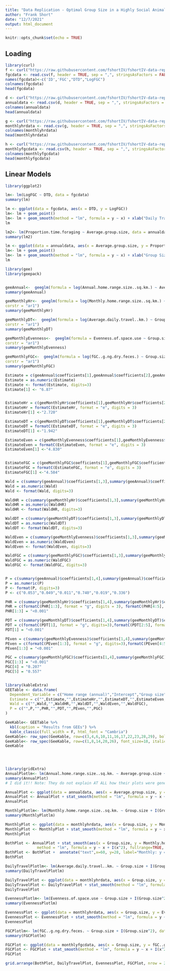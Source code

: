 ```yaml
---
title: "Data Replication - Optimal Group Size in a Highly Social Animal"
author: "Frank Short"
date: "12/7/2021"
output: html_document
---
```


```r
knitr::opts_chunk$set(echo = TRUE)
```

## Loading

```r
library(curl)
f <- curl("https://raw.githubusercontent.com/fshortIV/fshortIV-data-replication-assignment/main/fGC%20and%20daily%20travel%20distance%20data.csv?token=AVR3CJ6WHKQWB2CHR7IA4E3BWEKMA")
fgcdata <- read.csv(f, header = TRUE, sep = ",", stringsAsFactors = FALSE)
names(fgcdata)<-c('ID','FGC',"DTD","LogFGC")
colnames(fgcdata)
head(fgcdata)

d <- curl("https://raw.githubusercontent.com/fshortIV/fshortIV-data-replication-assignment/main/Annual%20home%20range%20and%20foraging%20predictors.csv?token=AVR3CJ2FA5VGOVLFGFPDH4TBWEKO2")
annualdata <- read.csv(d, header = TRUE, sep = ",", stringsAsFactors = FALSE)
colnames(annualdata)
head(annualdata)

g <- curl("https://raw.githubusercontent.com/fshortIV/fshortIV-data-replication-assignment/main/Monthly%20ranging%20pattern%20predictors.csv?token=AVR3CJZF3XMEKNFOKPVVXEDBWEKRU")
monthlyhrdata <- read.csv(g, header = TRUE, sep = ",", stringsAsFactors = FALSE)
colnames(monthlyhrdata)
head(monthlyhrdata)

h <- curl("https://raw.githubusercontent.com/fshortIV/fshortIV-data-replication-assignment/main/Monthly%20fGC%20predictors.csv?token=AVR3CJ32CHTB7RO55QBQM6LBWEKUE")
monthlyfgcdata <- read.csv(h, header = TRUE, sep = ",", stringsAsFactors = FALSE)
colnames(monthlyfgcdata)
head(monthlyfgcdata)

```
## Linear Models



```r
library(ggplot2)

lm<- lm(LogFGC ~ DTD, data = fgcdata)
summary(lm)

lm <- ggplot(data = fgcdata, aes(x = DTD, y = LogFGC))
lm<- lm + geom_point() 
lm<- lm + geom_smooth(method = "lm", formula = y ~ x) + xlab("Daily Travel Distance (km)") + ylab("Log Fecal Glucocorticoid (ng/g dry feces)") + theme_classic() + xlim(3, 9) + ylim(1.6, 2.4) + geom_text(x=6, y=2.375, label="y = 0.02x + 1.80", size=3.5)
lm
```

```r
lm2<- lm(Proportion.time.foraging ~ Average.group.size, data = annualdata)
summary(lm2)

lm <- ggplot(data = annualdata, aes(x = Average.group.size, y = Proportion.time.foraging))
lm<- lm + geom_point() 
lm<- lm + geom_smooth(method = "lm", formula = y ~ x) + xlab("Group Size") + ylab("Proportion time spent foraging") + theme_classic() + xlim(10, 110) + ylim(0.50, 0.85) + geom_text(x=61, y=0.8375, label="y = 0.002x + 0.609", size=3.5)
lm
```

```r
library(gee)
library(geepack)


geeAnnual<-  geeglm(formula = log(Annual.home.range.size..sq.km.) ~ Average.group.size + I(Average.group.size^2) + Cumulative.rainfall..mm. + Rainfall.evenness + Average.maximum.temperature..degrees.C., id = X.U.FEFF.Group.ID, data = annualdata, corstr = "ar1")
summary(geeAnnual)

geeMonthlyHr<-  geeglm(formula = log(Monthly.home.range.size..sq.km.) ~ Group.size + I(Group.size^2) + Cumulative.rainfall..mm. + Average.maximum.temperature..degrees.C., id = X.U.FEFF.Group.ID, data = monthlyhrdata,
corstr = "ar1")
summary(geeMonthlyHr)

geeMonthlyDT<-  geeglm(formula = log(Average.daily.travel..km.) ~ Group.size + I(Group.size^2) + Cumulative.rainfall..mm. + Average.maximum.temperature..degrees.C., id = X.U.FEFF.Group.ID, data = monthlyhrdata,
corstr = "ar1")
summary(geeMonthlyDT)

geeMonthlyEvenness<-  geeglm(formula = Evenness.of.space.use ~ Group.size + I(Group.size^2) + Cumulative.rainfall..mm. + Average.maximum.temperature..degrees.C., id = X.U.FEFF.Group.ID, data = monthlyhrdata,
corstr = "ar1")
summary(geeMonthlyEvenness)

geeMonthlyFGC<-  geeglm(formula = log(fGC..g.ng.dry.feces.) ~ Group.size + I(Group.size^2) + Cumulative.rainfall..mm. + Average.maximum.temperature..degrees.C., id = X.U.FEFF.Group.ID, data = monthlyfgcdata,
corstr = "ar1")
summary(geeMonthlyFGC)

```

```r
Estimate = c(geeAnnual$coefficients[1],geeAnnual$coefficients[2],geeAnnual$coefficients[3],geeAnnual$coefficients[4],geeAnnual$coefficients[5],geeAnnual$coefficients[6])
Estimate = as.numeric(Estimate)
Estimate <- format(Estimate, digits=3)
Estimate[1] <- "6.87"


EstimateHr = c(geeMonthlyHr$coefficients[1],geeMonthlyHr$coefficients[2],geeMonthlyHr$coefficients[3],geeMonthlyHr$coefficients[4],geeMonthlyHr$coefficients[5])
EstimateHr = formatC(EstimateHr, format = "e", digits = 3)
EstimateHr[1] <-"2.720"

EstimateDT = c(geeMonthlyDT$coefficients[1],geeMonthlyDT$coefficients[2],geeMonthlyDT$coefficients[3],geeMonthlyDT$coefficients[4],geeMonthlyDT$coefficients[5])
EstimateDT = formatC(EstimateDT, format = "e", digits = 3)
EstimateDT[1] <-"1.942"

EstimateEven = c(geeMonthlyEvenness$coefficients[1],geeMonthlyEvenness$coefficients[2],geeMonthlyEvenness$coefficients[3],geeMonthlyEvenness$coefficients[4],geeMonthlyEvenness$coefficients[5])
EstimateEven = formatC(EstimateEven, format = "e", digits = 3)
EstimateEven[1] <-"4.830"


EstimateFGC = c(geeMonthlyFGC$coefficients[1],geeMonthlyFGC$coefficients[2],geeMonthlyFGC$coefficients[3],geeMonthlyFGC$coefficients[4],geeMonthlyFGC$coefficients[5])
EstimateFGC = formatC(EstimateFGC, format = "e", digits = 3)
EstimateFGC[1] <-"4.584"

Wald = c(summary(geeAnnual)$coefficients[1,3],summary(geeAnnual)$coefficients[2,3],summary(geeAnnual)$coefficients[3,3],summary(geeAnnual)$coefficients[4,3],summary(geeAnnual)$coefficients[5,3],summary(geeAnnual)$coefficients[6,3])
Wald = as.numeric(Wald)
Wald <- format(Wald, digits=3)

WaldHR = c(summary(geeMonthlyHr)$coefficients[1,3],summary(geeMonthlyHr)$coefficients[2,3],summary(geeMonthlyHr)$coefficients[3,3],summary(geeMonthlyHr)$coefficients[4,3],summary(geeMonthlyHr)$coefficients[5,3])
WaldHR = as.numeric(WaldHR)
WaldHR <- format(WaldHR, digits=3)

WaldDT = c(summary(geeMonthlyDT)$coefficients[1,3],summary(geeMonthlyDT)$coefficients[2,3],summary(geeMonthlyDT)$coefficients[3,3],summary(geeMonthlyDT)$coefficients[4,3],summary(geeMonthlyDT)$coefficients[5,3])
WaldDT = as.numeric(WaldDT)
WaldDT <- format(WaldDT, digits=3)

WaldEven = c(summary(geeMonthlyEvenness)$coefficients[1,3],summary(geeMonthlyEvenness)$coefficients[2,3],summary(geeMonthlyEvenness)$coefficients[3,3],summary(geeMonthlyEvenness)$coefficients[4,3],summary(geeMonthlyEvenness)$coefficients[5,3])
WaldEven = as.numeric(WaldEven)
WaldEven <- format(WaldEven, digits=3)

WaldFGC = c(summary(geeMonthlyFGC)$coefficients[1,3],summary(geeMonthlyFGC)$coefficients[2,3],summary(geeMonthlyFGC)$coefficients[3,3],summary(geeMonthlyFGC)$coefficients[4,3],summary(geeMonthlyFGC)$coefficients[5,3])
WaldFGC = as.numeric(WaldFGC)
WaldFGC <- format(WaldFGC, digits=3)


P = c(summary(geeAnnual)$coefficients[1,4],summary(geeAnnual)$coefficients[2,4],summary(geeAnnual)$coefficients[3,4],summary(geeAnnual)$coefficients[4,4],summary(geeAnnual)$coefficients[5,4],summary(geeAnnual)$coefficients[6,4])
P = as.numeric(P)
P <- format(P, digits=3)
P <- c("0.053","0.049","0.011","0.740","0.019","0.336")

PHR = c(summary(geeMonthlyHr)$coefficients[1,4],summary(geeMonthlyHr)$coefficients[2,4],summary(geeMonthlyHr)$coefficients[3,4],summary(geeMonthlyHr)$coefficients[4,4],summary(geeMonthlyHr)$coefficients[5,4])
PHR = c(formatC(PHR[1:3], format = "g", digits = 3), formatC(PHR[4:5], format = "f", digits = 3))
PHR[1:3] = "<0.001"

PDT = c(summary(geeMonthlyDT)$coefficients[1,4],summary(geeMonthlyDT)$coefficients[2,4],summary(geeMonthlyDT)$coefficients[3,4],summary(geeMonthlyDT)$coefficients[4,4],summary(geeMonthlyDT)$coefficients[5,4])
PDT = c(formatC(PDT[1], format = "g", digits=3),formatC(PDT[2:5], format = "f", digits=3))
PDT[1] = "<0.001"

PEven = c(summary(geeMonthlyEvenness)$coefficients[1,4],summary(geeMonthlyEvenness)$coefficients[2,4],summary(geeMonthlyEvenness)$coefficients[3,4],summary(geeMonthlyEvenness)$coefficients[4,4],summary(geeMonthlyEvenness)$coefficients[5,4])
PEven = c(formatC(PEven[1:3], format = "g", digits=3),formatC(PEven[4:5], format = "f", digits=3))
PEven[1:3] = "<0.001"

PGC = c(summary(geeMonthlyFGC)$coefficients[1,4],summary(geeMonthlyFGC)$coefficients[2,4],summary(geeMonthlyFGC)$coefficients[3,4],summary(geeMonthlyFGC)$coefficients[4,4],summary(geeMonthlyFGC)$coefficients[5,4])
PGC[1:3] = "<0.001"
PGC[4] = "0.207"
PGC[5] = "0.557"


library(kableExtra)
GEETable <- data.frame( 
  Dependent_Variable = c("Home range (annual)","Intercept","Group size","Group size^2","Cumulative rainfall","Rainfall evenness","Average maximum temperature","Home range (monthly)","Intercept","Group size","Group size^2","Cumulative rainfall","Average maximum temperature","Average daily distance traveled (monthly)","Intercept","Group size","Group size^2","Cumulative rainfall","Average maximum temperature","Evenness of space use (monthly)","Intercept","Group size","Group size^2","Cumulative rainfall","Average maximum temperature","Fecal glucocorticoids (monthly)","Intercept","Group size","Group size^2","Cumulative rainfall","Average maximum temperature") ,
  Estimate = c("",Estimate,"",EstimateHr,"",EstimateDT,"",EstimateEven,"",EstimateFGC),
  Wald = c("",Wald,"",WaldHR,"",WaldDT,"",WaldEven,"",WaldFGC),
  P = c("",P,"",PHR,"",PDT,"",PEven,"",PGC)
)

GeeKable<- GEETable %>%
  kbl(caption = "Results from GEEs") %>%
  kable_classic(full_width = F, html_font = "Cambria")
GeeKable<- row_spec(GeeKable, row=c(3,4,6,10,11,16,17,22,23,28,29), bold = TRUE)
GeeKable<- row_spec(GeeKable, row=c(1,8,14,20,26), font_size=18, italic=TRUE)
GeeKable

  
  
```

```r
library(gridExtra)
AnnualPlotlm<- lm(Annual.home.range.size..sq.km. ~ Average.group.size + I(Average.group.size^2), data = annualdata)
summary(AnnualPlot)
# I did it!! Note: They do not explain AT ALL how their plots were generated like this.

AnnualPlot <- ggplot(data = annualdata, aes(x = Average.group.size, y = Annual.home.range.size..sq.km.))
AnnualPlot <- AnnualPlot + stat_smooth(method = "lm", formula = y ~ x + I(x^2), fullrange=TRUE) + xlab("Group Size") + ylab("Home Range Size") + theme_classic() + xlim(10, 110) + annotate("text",x=60, y=30, label="Annual: y = 0.003x^2 - 0.346x + 22.539", size=3.5) 
AnnualPlot

MonthlyPlotlm<- lm(Monthly.home.range.size..sq.km. ~ Group.size + I(Group.size^2), data = monthlyhrdata)
summary(MonthlyPlotlm)

MonthlyPlot <- ggplot(data = monthlyhrdata, aes(x = Group.size, y = Monthly.home.range.size..sq.km.))
MonthlyPlot <- MonthlyPlot + stat_smooth(method = "lm", formula = y ~ x + I(x^2), fullrange=TRUE) + xlab("Group Size") + ylab("Monthly Home Range Size") + theme_classic() + xlim(10, 110) + annotate("text",x=60, y=22.5, label="Monthly: y = 0.004x^2 - 0.417x + 20.019", size=3.5)
MonthlyPlot

BothPlot <- AnnualPlot + stat_smooth(aes(x = Group.size, y = Monthly.home.range.size..sq.km.), data = monthlyhrdata, 
              method = "lm", formula = y ~ x + I(x^2), fullrange=TRUE, color = "red")
BothPlot <- BothPlot +  annotate("text",x=60, y=28, label="Monthly: y = 0.004x^2 - 0.417x + 20.019", size=3.5) + annotate("text",x=60, y=17, label="Annual", size=4) + annotate("text", x=80, y=7, label="Monthly", size=4)
BothPlot

DailyTravelPlotlm<- lm(Average.daily.travel..km. ~ Group.size + I(Group.size^2), data = monthlyhrdata)
summary(DailyTravelPlotlm)

DailyTravelPlot <- ggplot(data = monthlyhrdata, aes(x = Group.size, y = Average.daily.travel..km.))
DailyTravelPlot <- DailyTravelPlot + stat_smooth(method = "lm", formula = y ~ x + I(x^2),fullrange=TRUE) + xlab("Group Size") + ylab("Daily Travel Distance (km)") + theme_classic() + annotate("text",x=60.5, y=6.4, label="Monthly: y = 0.000475x^2 - 0.056x + 6.249", size=3.5) + annotate("text",x=60, y=5.2, label="Monthly", size=4) + xlim(10,110)
DailyTravelPlot

EvennessPlotlm<- lm(Evenness.of.space.use ~ Group.size + I(Group.size^2), data = monthlyhrdata)
summary(EvennessPlotlm)

EvennessPlot <- ggplot(data = monthlyhrdata, aes(x = Group.size, y = Evenness.of.space.use))
EvennessPlot <- EvennessPlot + stat_smooth(method = "lm", formula = y ~ x + I(x^2), fullrange=TRUE) + xlab("Group Size") + ylab("Evenness of space use") + theme_classic() + annotate("text",x=60, y=4.9, label="Monthly: y = 0.0002x^2 - 0.020x + 4.710", size=3.5) + annotate("text", x=60, y=4.35, label="Monthly", size=4) + xlim(10,110)
EvennessPlot

FGCPlotlm<- lm(fGC..g.ng.dry.feces. ~ Group.size + I(Group.size^2), data = monthlyfgcdata)
summary(FGCPlotlm)

FGCPlot <- ggplot(data = monthlyfgcdata, aes(x = Group.size, y = fGC..g.ng.dry.feces.))
FGCPlot <- FGCPlot + stat_smooth(method = "lm", formula = y ~ x + I(x^2), fullrange=TRUE) + xlab("Group Size") + ylab("Fecal glucocorticoid (ng/g dry feces)") + theme_classic() + annotate("text",x=60, y=97, label="Monthly: y = 0.006x^2 - 0.785x + 97.314", size=3.5) + xlim(10,110)+annotate("text", x=60, y=81.5, label="Monthly", size=4)
FGCPlot

grid.arrange(BothPlot, DailyTravelPlot, EvennessPlot, FGCPlot, nrow = 2)
```
